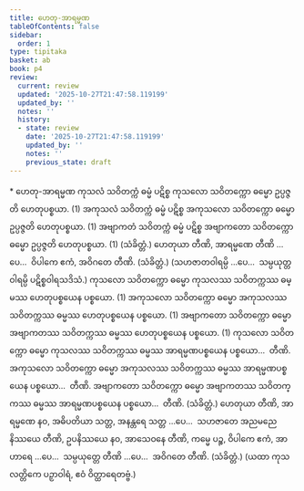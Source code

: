 ```yaml
---
title: ဟေတု-အာရမ္မဏ
tableOfContents: false
sidebar:
  order: 1
type: tipitaka
basket: ab
book: p4
review:
  current: review
  updated: '2025-10-27T21:47:58.119199'
  updated_by: ''
  notes: ''
  history:
  - state: review
    date: '2025-10-27T21:47:58.119199'
    updated_by: ''
    notes: ''
    previous_state: draft
---
```



<ReviewStatus review={frontmatter.review} showDetails={true} />

<HypothesisAnnotation frontmatter={frontmatter} />

<DynamicBreadcrumb />

<Paragraph type="center" book="p4">
* ဟေတု-အာရမ္မဏ
</Paragraph>

<Division number="12" book="p4" e="ch" v="39" p="605">

<Paragraph number="1558" book="p4">
ကုသလံ သဝိတက္ကံ ဓမ္မံ ပဋိစ္စ ကုသလော သဝိတက္ကော ဓမ္မော ဥပ္ပဇ္ဇတိ ဟေတုပစ္စယာ. (1)
</Paragraph>

<Paragraph number="1559" book="p4">
အကုသလံ သဝိတက္ကံ ဓမ္မံ ပဋိစ္စ အကုသလော သဝိတက္ကော ဓမ္မော ဥပ္ပဇ္ဇတိ ဟေတုပစ္စယာ. (1)
</Paragraph>

<Paragraph number="1560" book="p4">
အဗျာကတံ သဝိတက္ကံ ဓမ္မံ ပဋိစ္စ အဗျာကတော သဝိတက္ကော ဓမ္မော ဥပ္ပဇ္ဇတိ ဟေတုပစ္စယာ. (1) (သံခိတ္တံ.)
</Paragraph>

</Division>
<Division number="13" book="p4" e="ch" v="39" p="606">

<Paragraph number="1561" book="p4">
ဟေတုယာ တီဏိ, အာရမ္မဏေ တီဏိ …ပေ…  ဝိပါကေ ဧကံ, အဝိဂတေ တီဏိ. (သံခိတ္တံ.)
</Paragraph>

<Paragraph number="1562" book="p4">
(သဟဇာတဝါရမ္ပိ …ပေ…  သမ္ပယုတ္တဝါရမ္ပိ ပဋိစ္စဝါရသဒိသံ.)
</Paragraph>

</Division>
<Division number="14" book="p4" e="ch" v="39" p="606">

<Paragraph number="1563" book="p4">
ကုသလော သဝိတက္ကော ဓမ္မော ကုသလဿ သဝိတက္ကဿ ဓမ္မဿ ဟေတုပစ္စယေန ပစ္စယော. (1)
</Paragraph>

<Paragraph number="1564" book="p4">
အကုသလော သဝိတက္ကော ဓမ္မော အကုသလဿ သဝိတက္ကဿ ဓမ္မဿ ဟေတုပစ္စယေန ပစ္စယော. (1)
</Paragraph>

<Paragraph number="1565" book="p4">
အဗျာကတော သဝိတက္ကော ဓမ္မော အဗျာကတဿ သဝိတက္ကဿ ဓမ္မဿ ဟေတုပစ္စယေန ပစ္စယော. (1)
</Paragraph>

<Paragraph number="1566" book="p4">
ကုသလော သဝိတက္ကော ဓမ္မော ကုသလဿ သဝိတက္ကဿ ဓမ္မဿ အာရမ္မဏပစ္စယေန ပစ္စယော…  တီဏိ.
</Paragraph>

<Paragraph number="1567" book="p4">
အကုသလော သဝိတက္ကော ဓမ္မော အကုသလဿ သဝိတက္ကဿ ဓမ္မဿ အာရမ္မဏပစ္စယေန ပစ္စယော…  တီဏိ.
</Paragraph>

<Paragraph number="1568" book="p4">
အဗျာကတော သဝိတက္ကော ဓမ္မော အဗျာကတဿ သဝိတက္ကဿ ဓမ္မဿ အာရမ္မဏပစ္စယေန ပစ္စယော…  တီဏိ. (သံခိတ္တံ.)
</Paragraph>

</Division>
<Division number="15" book="p4" e="ch" v="39" p="606">

<Paragraph number="1569" book="p4">
ဟေတုယာ တီဏိ, အာရမ္မဏေ နဝ, အဓိပတိယာ သတ္တ, အနန္တရေ သတ္တ …ပေ…  သဟဇာတေ အညမညေ နိဿယေ တီဏိ, ဥပနိဿယေ နဝ, အာသေဝနေ တီဏိ, ကမ္မေ ပဉ္စ, ဝိပါကေ ဧကံ, အာဟာရေ …ပေ…  သမ္ပယုတ္တေ တီဏိ …ပေ…  အဝိဂတေ တီဏိ. (သံခိတ္တံ.)
</Paragraph>

<Paragraph number="1570" book="p4">
(ယထာ ကုသလတ္တိကေ ပဉှာဝါရံ, ဧဝံ ဝိတ္ထာရေတဗ္ဗံ.)
</Paragraph>
</Division>